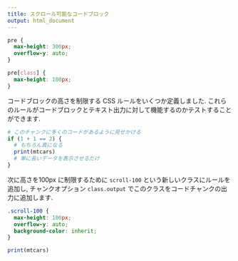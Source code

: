 ```yaml
---
title: スクロール可能なコードブロック
output: html_document
---
```


```css
pre {
  max-height: 300px;
  overflow-y: auto;
}

pre[class] {
  max-height: 100px;
}
```

コードブロックの高さを制限する CSS ルールをいくつか定義しました. これらのルールがコードブロックとテキスト出力に対して機能するのかテストすることができます.

```r
# このチャンクに多くのコードがあるように見せかける
if (1 + 1 == 2) {
  # もちろん真になる
  print(mtcars)
  # 単に長いデータを表示させるだけ
}
```

次に高さを100px に制限するために `scroll-100` という新しいクラスにルールを追加し,  チャンクオプション `class.output` でこのクラスをコードチャンクの出力に追加します.

```css
.scroll-100 {
  max-height: 100px;
  overflow-y: auto;
  background-color: inherit;
}
```

```r
print(mtcars)
```

